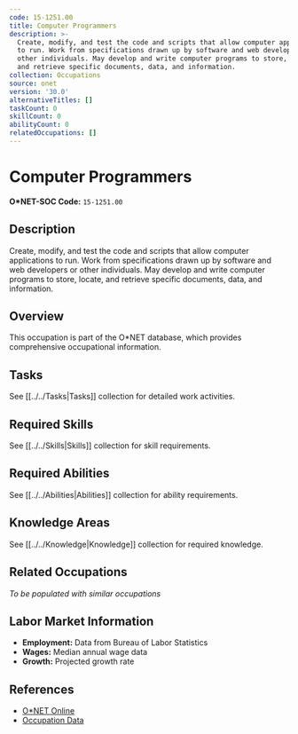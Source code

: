 ```yaml
---
code: 15-1251.00
title: Computer Programmers
description: >-
  Create, modify, and test the code and scripts that allow computer applications
  to run. Work from specifications drawn up by software and web developers or
  other individuals. May develop and write computer programs to store, locate,
  and retrieve specific documents, data, and information.
collection: Occupations
source: onet
version: '30.0'
alternativeTitles: []
taskCount: 0
skillCount: 0
abilityCount: 0
relatedOccupations: []
---
```

# Computer Programmers

**O*NET-SOC Code:** `15-1251.00`

## Description

Create, modify, and test the code and scripts that allow computer applications to run. Work from specifications drawn up by software and web developers or other individuals. May develop and write computer programs to store, locate, and retrieve specific documents, data, and information.

## Overview

This occupation is part of the O*NET database, which provides comprehensive occupational information.

## Tasks

See [[../../Tasks|Tasks]] collection for detailed work activities.

## Required Skills

See [[../../Skills|Skills]] collection for skill requirements.

## Required Abilities

See [[../../Abilities|Abilities]] collection for ability requirements.

## Knowledge Areas

See [[../../Knowledge|Knowledge]] collection for required knowledge.

## Related Occupations

*To be populated with similar occupations*

## Labor Market Information

- **Employment:** Data from Bureau of Labor Statistics
- **Wages:** Median annual wage data
- **Growth:** Projected growth rate

## References

- [O*NET Online](https://www.onetonline.org/link/summary/15-1251.00)
- [Occupation Data](https://www.onetcenter.org/)
